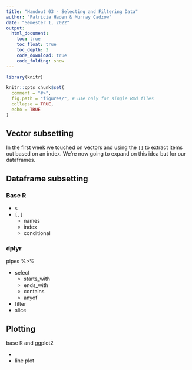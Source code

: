 ```yaml
---
title: "Handout 03 - Selecting and Filtering Data"
author: "Patricia Haden & Murray Cadzow"
date: "Semester 1, 2022"
output:
  html_document:
    toc: true
    toc_float: true
    toc_depth: 3
    code_download: true
    code_folding: show
---
```


```r
library(knitr)

knitr::opts_chunk$set(
  comment = "#>",
  fig.path = "figures/", # use only for single Rmd files
  collapse = TRUE,
  echo = TRUE
)
```


## Vector subsetting

In the first week we touched on vectors and using the `[]` to extract items out based on an index. We're now going to expand on this idea but for our dataframes.



## Dataframe subsetting {.tabset}

### Base R

- `$`
- `[,]`
  - names
  - index
  - conditional


### dplyr

pipes %>% 

- select
  - starts_with
  - ends_with
  - contains
  - anyof


- filter
- slice





## Plotting

base R and ggplot2

- 
- line plot
